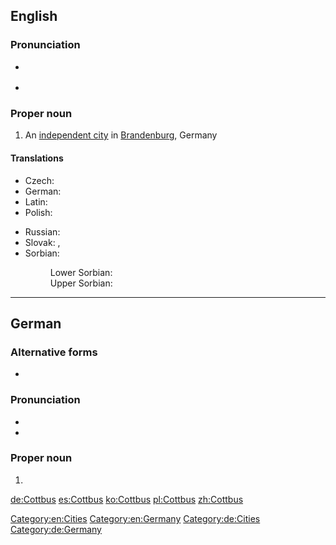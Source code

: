 ==English==
{{wikipedia}}

===Pronunciation===
* {{a|US}} {{IPA|/ˈkɑtbʌs/|lang=en}}
* {{a|RP}} {{IPA|/ˈkɒtbʌs/|lang=en}}

===Proper noun===
{{en-proper noun}}

# An [[independent city]] in [[Brandenburg]], Germany

====Translations====
{{trans-top|city in Germany}}
* Czech: {{t|cs|Chotěbuz|m}}
* German: {{t+|de|Cottbus}}
* Latin: {{t|la|Cotbusium}}
* Polish: {{t+|pl|Chociebuż|m}}
{{trans-mid}}
* Russian: {{t|ru|Ко́тбус|m|sc=Cyrl|tr=Kótbus}}
* Slovak: {{t|sk|Cottbus|m}}, {{t|sk|Chotebuz|m}} {{qualifier|historically}}
* Sorbian:
*: Lower Sorbian: {{t|dsb|Chóśebuz|m}}
*: Upper Sorbian: {{t|hsb|Choćebuz|m}}
{{trans-bottom}}

[[Category:en:Cities]]
[[Category:en:Germany]]

----

==German==
{{wikipedia|lang=de}}

===Alternative forms===
* {{l|de|Kottbus}} {{qualifier|obsolete}}

===Pronunciation===
* {{IPA|/ˈkɔtbʊs/|lang=de}}
* {{audio|De-Cottbus.ogg|Audio|lang=de}}

===Proper noun===
{{de-proper noun|n}}

# {{l|en|Cottbus}}

[[Category:de:Cities]]
[[Category:de:Germany]]

[[de:Cottbus]]
[[es:Cottbus]]
[[ko:Cottbus]]
[[pl:Cottbus]]
[[zh:Cottbus]]